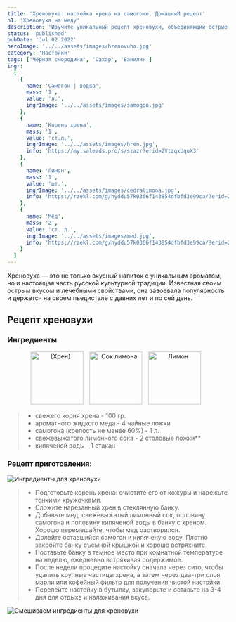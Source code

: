 ```yaml
---
title: 'Хреновуха: настойка хрена на самогоне. ДомашниЙ рецепт'
h1: 'Хреновуха на меду'
description: 'Изучите уникальный рецепт хреновухи, объединяющий острые нотки хрена, сладость меда и свежесть лимонного сока в качестве важнейших ингредиентов. Узнайте, как создать этот ароматный напиток на основе самогона и оцените его вкусовые качества, сочетающиеся с русской культурной традицией.'
status: 'published'
pubDate: 'Jul 02 2022'
heroImage: '../../assets/images/hrenovuha.jpg'
category: 'Настойки'
tags: ['Чёрная смородина', 'Сахар', 'Ванилин']
ingr:
  [
    {
      name: 'Самогон | водка',
      mass: '1',
      value: 'л.',
      ingrImage: '../../assets/images/samogon.jpg'
    },
    {
      name: 'Корень хрена',
      mass: '1',
      value: 'ст.л.',
      ingrImage: '../../assets/images/hren.jpg',
      info: 'https://my.saleads.pro/s/szazr?erid=2VtzqxUquX3'
    },
	{
      name: 'Лимон',
      mass: '1',
      value: 'шт.',
      ingrImage: '../../assets/images/cedralimona.jpg',
	  info: 'https://rzekl.com/g/hyddu57k0366f143854dfbfd3e99ca/?erid=25H8d7vbP8SRTvH4QP3RzP&ulp=https%3A%2F%2Fmegamarket.ru%2Fcatalog%2F%3Fq%3D%25D0%25BB%25D0%25B8%25D0%25BC%25D0%25BE%25D0%25BD'
    },
    {
      name: 'Мёд',
      mass: '2',
      value: 'ст. л.',
      ingrImage: '../../assets/images/med.jpg',
	  info: 'https://rzekl.com/g/hyddu57k0366f143854dfbfd3e99ca/?erid=25H8d7vbP8SRTvH4QP3RzP&ulp=https%3A%2F%2Fmegamarket.ru%2Fcatalog%2F%3Fq%3D%25D0%25BB%25D0%25B8%25D0%25BC%25D0%25BE%25D0%25BD'
    }
  ]
---
```



Хреновуха — это не только вкусный напиток с уникальным ароматом, но и настоящая часть русской культурной традиции. Известная своим острым вкусом и лечебными свойствами, она завоевала популярность и держется на своем пьедистале с давних лет и по сей день.

## Рецепт хреновухи

### Ингредиенты

<p align='center'>
	<Image
		height='120'
		style='display: inline-block; margin-right: 10px;'
		src={img1}
		formats='avif'
		alt='{Хрен}'
	/>
	<Image
		height='120'
		style='display: inline-block; margin-right: 10px;'
		src={img2}
		formats='avif'
		alt='Сок лимона'
	/>
	<Image
		height='120'
		style='display: inline-block; margin-right: 10px;'
		src={img3}
		formats='avif'
		alt='Лимон'
	/>
</p>

> - свежего корня хрена - 100 гр.
> - ароматного жидкого меда - 4 чайные ложки
> - самогона (крепость не менее 60%) - 1 л.
> - свежевыжатого лимонного сока - 2 столовые ложки\*\*
> - кипяченой воды - 1 стакан

### Рецепт приготовления:

<Image src={img4} formats='avif' alt='Ингредиенты для хреновухи' />

> - Подготовьте корень хрена: очистите его от кожуры и нарежьте тонкими кружочками.
> - Сложите нарезанный хрен в стеклянную банку.
> - Добавьте мед, свежевыжатый лимонный сок, половину самогона и половину кипяченой воды в банку с хреном. Хорошо перемешайте, чтобы мед растворился.
> - Долейте оставшийся самогон и кипяченую воду. Плотно закройте банку съемной крышкой и хорошо встряхните.
> - Поставьте банку в темное место при комнатной температуре на неделю, ежедневно встряхивая содержимое.
> - После недели процедите настойку сначала через сито, чтобы удалить крупные частицы хрена, а затем через два-три слоя марли или кофейный фильтр для получения чистой настойки.
> - Перелейте настойку в бутылку, закупорьте и оставьте на 3-4 дня для отдыха и налаживания вкуса.

<Image src={img5} formats='avif' alt='Смешиваем ингредиенты для хреновухи' />

